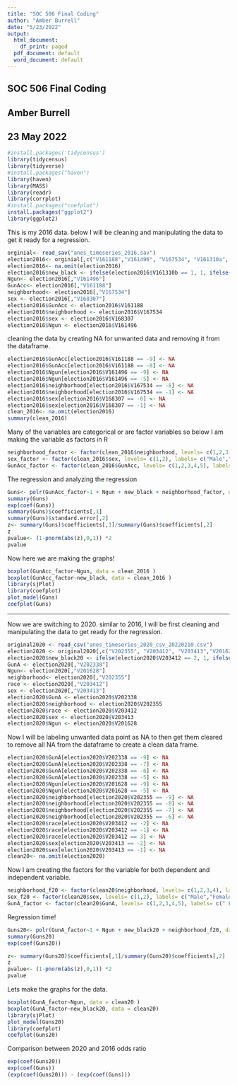 ---
title: "SOC 506 Final Coding"
author: "Amber Burrell"
date: "5/23/2022"
output:
  html_document:
    df_print: paged
  pdf_document: default
  word_document: default
---

## **SOC 506 Final Coding**
## Amber Burrell
## 23 May 2022

```{r setup, include=FALSE}
#install.packages('tidycensus')
library(tidycensus)
library(tidyverse)
#install.packages("haven")
library(haven)
library(MASS)
library(readr)
library(corrplot)
#install.packages("coefplot")
install.packages("ggplot2")
library(ggplot2)

```



This is my 2016 data. below I will be cleaning and manipulating the data to get it ready for a regression.
```{r}
orginial<- read_sav("anes_timeseries_2016.sav")
election2016<- orginial[,c("V161188","V161496", "V167534", "V161310a", "V161310b", "V168307", "V168305")]
election2016<- na.omit(election2016)
election2016$new_black <- ifelse(election2016$V161310b == 1, 1, ifelse(election2016$V161310a == 1, 0, NA))
Ngun<- election2016[,"V161496"]
GunAcc<- election2016[,"V161188"]
neighborhood<- election2016[,"V167534"]
sex <- election2016[,"V168307"]
election2016$GunAcc <- election2016$V161188
election2016$neighborhood <- election2016$V167534
election2016$sex <- election2016$V168307
election2016$Ngun <- election2016$V161496
```

cleaning the data by creating NA for unwanted data and removing it from the dataframe.
```{r}
election2016$GunAcc[election2016$V161188 == -9] <- NA
election2016$GunAcc[election2016$V161188 == -8] <- NA
election2016$Ngun[election2016$V161496 == -9] <- NA
election2016$Ngun[election2016$V161496 == -5] <- NA
election2016$neighborhood[election2016$V167534 == -8] <- NA
election2016$neighborhood[election2016$V167534 == -1] <- NA
election2016$sex[election2016$V168307 == -6] <- NA
election2016$sex[election2016$V168307 == -1] <- NA
clean_2016<- na.omit(election2016)
summary(clean_2016)
```

Many of the variables are categorical or are factor variables so below I am making the variable as factors in R
```{r}
neighborhood_factor <- factor(clean_2016$neighborhood, levels= c(1,2,3,4), labels= c("Farm","Rural","Suburban","Urban"))
sex_factor <- factor(clean_2016$sex, levels= c(1,2), labels= c("Male","Female"))
GunAcc_factor <- factor(clean_2016$GunAcc, levels= c(1,2,3,4,5), labels= c(" Extremely important", "Very important", "Somewhat important", "Not too important", "Not important at all"))

```

The regression and analyzing the regression
```{r}
Guns<- polr(GunAcc_factor~1 + Ngun + new_black + neighborhood_factor, data = clean_2016)
summary(Guns)
exp(coef(Guns))
summary(Guns)$coefficients[,1]
summary(Guns)$standard.error[,2]
z<- summary(Guns)$coefficients[,1]/summary(Guns)$coefficients[,2]
z
pvalue<- (1-pnorm(abs(z),0,1)) *2
pvalue
```

Now here we are making the graphs! 
```{r}
boxplot(GunAcc_factor~Ngun, data = clean_2016 )
boxplot(GunAcc_factor~new_black, data = clean_2016 )
library(sjPlot)
library(coefplot)
plot_model(Guns)
coefplot(Guns)

```



************************************************************



Now we are switching to 2020. similar to 2016, I will be first cleaning and manipulating the data to get ready for the regression.
```{r}
original2020 <- read_csv("anes_timeseries_2020_csv_20220210.csv")
election2020 <- original2020[,c("V202355", "V203412", "V203413","V201628", "V202338" )]
election2020$new_black20 <- ifelse(election2020$V203412 == 2, 1, ifelse(election2020$V203412 == 1, 0, NA))
GunA <- election2020[,"V202338"]
Ngun<- election2020[,"V201628"]
neighborhood<- election2020[,"V202355"]
race <- election2020[,"V203412"]
sex <- election2020[,"V203413"]
election2020$GunA <- election2020$V202338
election2020$neighborhood <- election2020$V202355
election2020$race <- election2020$V203412
election2020$sex <- election2020$V203413
election2020$Ngun <- election2020$V201628
```

Now I will be labeling unwanted data point as NA to then get them cleared to remove all NA from the dataframe to create a clean data frame. 

```{r}
election2020$GunA[election2020$V202338 == -9] <- NA
election2020$GunA[election2020$V202338 == -7] <- NA
election2020$GunA[election2020$V202338 == -6] <- NA
election2020$GunA[election2020$V202338 == -5] <- NA
election2020$Ngun[election2020$V201628 == -9] <- NA
election2020$Ngun[election2020$V201628 == -5] <- NA
election2020$neighborhood[election2020$V202355 == -9] <- NA
election2020$neighborhood[election2020$V202355 == -8] <- NA
election2020$neighborhood[election2020$V202355 == -7] <- NA
election2020$neighborhood[election2020$V202355 == -6] <- NA
election2020$race[election2020$V203412 == -2] <- NA
election2020$race[election2020$V203412 == -1] <- NA
election2020$race[election2020$V203412 == 3] <- NA
election2020$sex[election2020$V203413 == -2] <- NA
election2020$sex[election2020$V203413 == -1] <- NA
clean20<- na.omit(election2020)
```

Now I am creating the factors for the variable for both dependent and independent variable. 
```{r}
neighborhood_f20 <- factor(clean20$neighborhood, levels= c(1,2,3,4), labels= c("Rural","Small Town","Suburb","City"))
sex_f20 <- factor(clean20$sex, levels= c(1,2), labels= c("Male","Female"))
GunA_factor <- factor(clean20$GunA, levels= c(1,2,3,4,5), labels= c(" Extremely important", "Very important", "Somewhat important", "Not too important", "Not important at all"))

```

Regression time! 

```{r}
Guns20<- polr(GunA_factor~1 + Ngun + new_black20 + neighborhood_f20, data = clean20)
summary(Guns20)
exp(coef(Guns20))

z<- summary(Guns20)$coefficients[,1]/summary(Guns20)$coefficients[,2]
z
pvalue<- (1-pnorm(abs(z),0,1)) *2
pvalue

```

Lets make the graphs for the data.

```{r}
boxplot(GunA_factor~Ngun, data = clean20 )
boxplot(GunA_factor~new_black20, data = clean20)
library(sjPlot)
plot_model(Guns20)
library(coefplot)
coefplot(Guns20)

```

Comparison between 2020 and 2016 odds ratio

```{r}
exp(coef(Guns20))
exp(coef(Guns))
(exp(coef(Guns20))) - (exp(coef(Guns)))


```
